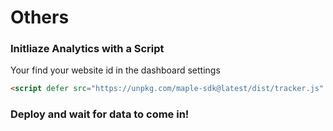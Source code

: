 # Others

<Steps>

### Initliaze Analytics with a Script

<Callout type='info'>Your find your website id in the dashboard settings</Callout>

```html
<script defer src="https://unpkg.com/maple-sdk@latest/dist/tracker.js" data-websiteId="yourWebsiteID"></script>
```

### Deploy and wait for data to come in!

</Steps>

